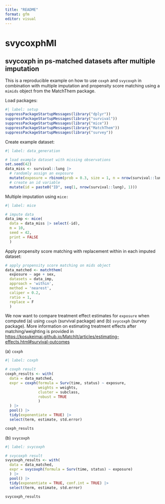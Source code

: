 ```yaml
---
title: "README"
format: gfm
editor: visual
---
```


# svycoxphMI

## svycoxph in ps-matched datasets after multiple imputation

This is a reproducible example on how to use `coxph` and `svycoxph` in combination with multiple imputation and propensity score matching using a `mimids` object from the MatchThem package.

Load packages:

```r
#| label: setup
suppressPackageStartupMessages(library("dplyr"))
suppressPackageStartupMessages(library("survival"))
suppressPackageStartupMessages(library("mice"))
suppressPackageStartupMessages(library("MatchThem"))
suppressPackageStartupMessages(library("survey"))
```

Create example dataset:

```r
#| label: data_generation

# load example dataset with missing observations
set.seed(42)
data_miss <- survival::lung |> 
  # randomly assign an exposure
  mutate(exposure = rbinom(prob = 0.3, size = 1, n = nrow(survival::lung))) |> 
  # create an id variable
  mutate(id = paste0("ID", seq(1, nrow(survival::lung), 1)))
```

Multiple imputation using `mice:`

```r
#| label: mice

# impute data
data_imp <- mice(
  data = data_miss |> select(-id),
  m = 10,
  seed = 42,
  print = FALSE
  )
```

Apply propensity score matching with replacement within in each imputed dataset:

```r
# apply propensity score matching on mids object
data_matched <- matchthem(
  exposure ~ age + sex,
  datasets = data_imp,
  approach = 'within',
  method = 'nearest',
  caliper = 0.2,
  ratio = 1,
  replace = F
  )
```

We now want to compare treatment effect estimates for `exposure` when computed (a) using `coxph` (survival package) and (b) `svycoxph` (survey package). More information on estimating treatment effects after matching/weighting is provided in <https://kosukeimai.github.io/MatchIt/articles/estimating-effects.html#survival-outcomes>

\(a\) `coxph`

```r
#| label: coxph

# coxph result
coxph_results <- with(
  data = data_matched,
  expr = coxph(formula = Surv(time, status) ~ exposure, 
               weights = weights, 
               cluster = subclass,
               robust = TRUE
               )
  ) |> 
  pool() |> 
  tidy(exponentiate = TRUE) |> 
  select(term, estimate, std.error)

coxph_results
```

\(b\) `svycoxph`

```r
#| label: svycoxph

# svycoxph result
svycoxph_results <- with(
  data = data_matched,
  expr = svycoxph(formula = Surv(time, status) ~ exposure)
  ) |> 
  pool() |> 
  tidy(exponentiate = TRUE, conf.int = TRUE) |> 
  select(term, estimate, std.error)

svycoxph_results
```
